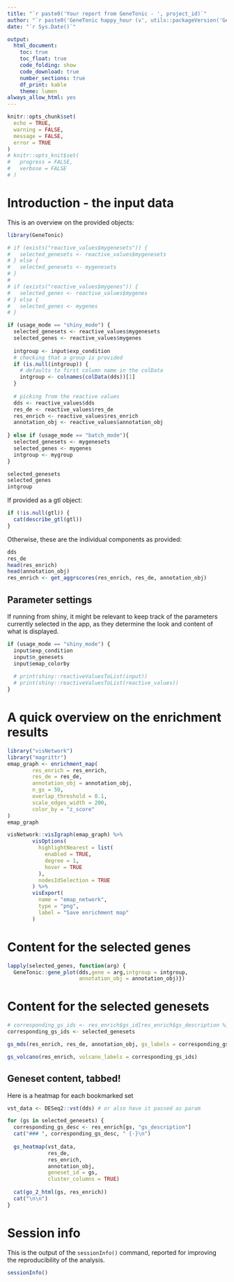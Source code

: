 ```yaml
---
title: "`r paste0('Your report from GeneTonic - ', project_id)`"
author: "`r paste0('GeneTonic happy_hour (v', utils::packageVersion('GeneTonic'), ')')`"
date: "`r Sys.Date()`"

output: 
  html_document:
    toc: true
    toc_float: true
    code_folding: show
    code_download: true
    number_sections: true
    df_print: kable
    theme: lumen
always_allow_html: yes
---
```


```r
knitr::opts_chunk$set(
  echo = TRUE, 
  warning = FALSE, 
  message = FALSE,
  error = TRUE
)
# knitr::opts_knit$set(
#   progress = FALSE, 
#   verbose = FALSE
# )
```


# Introduction - the input data

<!-- ideas: -->

<!-- - differentiate the content based on batch running vs generated at runtime? -->
<!-- - print out the values of input$... objects. So one can just repeat them ;) -->

This is an overview on the provided objects:

```r
library(GeneTonic)
```


```r
# if (exists("reactive_values$mygenesets")) {
#   selected_genesets <- reactive_values$mygenesets
# } else {
#   selected_genesets <- mygenesets
# }
# 
# if (exists("reactive_values$mygenes")) {
#   selected_genes <- reactive_values$mygenes
# } else {
#   selected_genes <- mygenes
# }

if (usage_mode == "shiny_mode") {
  selected_genesets <- reactive_values$mygenesets
  selected_genes <- reactive_values$mygenes
  
  intgroup <- input$exp_condition
  # checking that a group is provided
  if (is.null(intgroup)) {
    # defaults to first column name in the colData
    intgroup <- colnames(colData(dds))[1]
  }
  
  # picking from the reactive values
  dds <- reactive_values$dds
  res_de <- reactive_values$res_de
  res_enrich <- reactive_values$res_enrich
  annotation_obj <- reactive_values$annotation_obj
  
} else if (usage_mode == "batch_mode"){
  selected_genesets <- mygenesets
  selected_genes <- mygenes
  intgroup <- mygroup
}

selected_genesets
selected_genes
intgroup
```

If provided as a gtl object:

```r
if (!is.null(gtl)) {
  cat(describe_gtl(gtl))
}
```

Otherwise, these are the individual components as provided:

```r
dds
res_de
head(res_enrich)
head(annotation_obj)
res_enrich <- get_aggrscores(res_enrich, res_de, annotation_obj)
```

## Parameter settings 

If running from shiny, it might be relevant to keep track of the parameters currently selected in the app, as they determine the look and content of what is displayed.

```r
if (usage_mode == "shiny_mode") {
  input$exp_condition
  input$n_genesets
  input$emap_colorby
  
  # print(shiny::reactiveValuesToList(input))
  # print(shiny::reactiveValuesToList(reactive_values))
} 
```

# A quick overview on the enrichment results

```r
library("visNetwork")
library("magrittr")
emap_graph <- enrichment_map(
        res_enrich = res_enrich,
        res_de = res_de,
        annotation_obj = annotation_obj,
        n_gs = 50,
        overlap_threshold = 0.1,
        scale_edges_width = 200,
        color_by = "z_score"
)
emap_graph

visNetwork::visIgraph(emap_graph) %>%
        visOptions(
          highlightNearest = list(
            enabled = TRUE,
            degree = 1,
            hover = TRUE
          ),
          nodesIdSelection = TRUE
        ) %>%
        visExport(
          name = "emap_network",
          type = "png",
          label = "Save enrichment map"
        )
```



# Content for the selected genes

```r
lapply(selected_genes, function(arg) {
  GeneTonic::gene_plot(dds,gene = arg,intgroup = intgroup, 
                       annotation_obj = annotation_obj)})
```

# Content for the selected genesets

```r
# corresponding_gs_ids <- res_enrich$gs_id[res_enrich$gs_description %in% selected_genesets]
corresponding_gs_ids <- selected_genesets

gs_mds(res_enrich, res_de, annotation_obj, gs_labels = corresponding_gs_ids)

gs_volcano(res_enrich, volcano_labels = corresponding_gs_ids)
```

## Geneset content, tabbed! {.tabset .tabset-fade}

Here is a heatmap for each bookmarked set

```r
vst_data <- DESeq2::vst(dds) # or also have it passed as param

for (gs in selected_genesets) {
  corresponding_gs_desc <- res_enrich[gs, "gs_description"]
  cat("### ", corresponding_gs_desc, " {-}\n")
  
  gs_heatmap(vst_data, 
             res_de, 
             res_enrich, 
             annotation_obj, 
             geneset_id = gs, 
             cluster_columns = TRUE)
  
  cat(go_2_html(gs, res_enrich))
  cat("\n\n")
}
```


# Session info {-}

This is the output of the `sessionInfo()` command, reported for improving the reproducibility of the analysis.

```r
sessionInfo()
```

